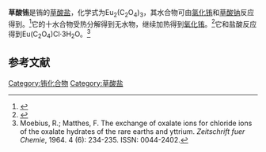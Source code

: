 {{Chembox
| Name = 
| NameEn = europium(III) oxalate

| ImageFileL1 = Eu3+.svg
|  ImageSizeL1 = 62px
| ImageFileR1 = Eu3+.svg
|  ImageSizeR1 = 62px 
| ImageFileL2= Oxalation.svg
|  ImageSizeL2= 176px
| ImageFileR2= Oxalation.svg
|  ImageSizeR2= 176px  
| ImageFile= Oxalation.svg
|  ImageSize= 176px  

|  ImageAlt = 
| IUPACName = 
| IUPACNameZh = 
| OtherNames = 
| Section1 = {{Chembox Identifiers
|   CASNo = 1648711-78-7
|   CASNo_Ref = {{cascite|correct|CAS}}
|   CASNo2 = 3269-12-3
|   CASNo2_Ref = {{cascite|correct|CAS}}
|   PubChem = 
|   SMILES =[Eu+3].[Eu+3].[O-]C(=O)C(=O)[O-].[O-]C(=O)C(=O)[O-].[O-]C(=O)C(=O)[O-]  }}
| Section2 = {{Chembox Properties
|   Formula = Eu<sub>2</sub>(C<sub>2</sub>O<sub>4</sub>)<sub>3</sub>
|   MolarMass = 567.985
|   Appearance = 无色晶体
|   Density = 
|   MeltingPt = 
|   BoilingPt = 
|   Solubility = 1.38 mg·L<sup>−1</sup>}}
| Section3 = {{Chembox Hazards
|   MainHazards = 
|   FlashPt = 
|   Autoignition =  }}
}}
'''草酸铕'''是铕的[[草酸盐|草酸盐]]，化学式为Eu<sub>2</sub>(C<sub>2</sub>O<sub>4</sub>)<sub>3</sub>，其水合物可由[[氯化铕|氯化铕]]和[[草酸钠|草酸钠]]反应得到。<ref>{{cite journal|journal=ChemPhysChem|volume=20|issue=15|language=en|issn=1439-4235|date=2019-08-05|pages=1931–1940|doi=10.1002/cphc.201900603|url=https://onlinelibrary.wiley.com/doi/abs/10.1002/cphc.201900603|title=Odd‐Even Effect on Luminescence Properties of Europium Aliphatic Dicarboxylate Complexes|accessdate=2020-10-11|author=Israel P. Assunção, Albano N. Carneiro Neto, Renaldo T. Moura, Cássio C. S. Pedroso, Ivan G. N. Silva, Maria C. F. C. Felinto, Ercules E. S. Teotonio, Oscar L. Malta, Hermi F. Brito}}</ref>它的十水合物受热分解得到无水物，继续加热得到[[氧化铕|氧化铕]]。<ref>{{cite journal|last1=Wendlandt|first1=W. W.|title=Thermal Decomposition of Rare Earth Metal Oxalates|journal=Analytical Chemistry|volume=31|issue=3|year=1959|pages=408–410|issn=0003-2700|doi=10.1021/ac60147a024}}</ref>它和盐酸反应得到Eu(C<sub>2</sub>O<sub>4</sub>)Cl·3H<sub>2</sub>O。<ref>Moebius, R.; Matthes, F. The exchange of oxalate ions for chloride ions of the oxalate hydrates of the rare earths and yttrium. ''Zeitschrift fuer Chemie'', 1964. 4 (6): 234-235. ISSN: 0044-2402.</ref>

==参考文献==
{{reflist}}

{{铕化合物}}
{{草酸盐}}
[[Category:铕化合物|Category:铕化合物]]
[[Category:草酸盐|Category:草酸盐]]